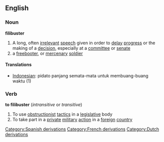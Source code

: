 ==English==

=== Noun ===
{{wikipedia}}
'''filibuster'''

# A long, often [[irrelevant]] [[speech]] given in order to [[delay]] [[progress]] or the making of a [[decision]], especially at a [[committee]] or [[senate]]
# a [[freebooter]], or [[mercenary]] [[soldier]]

==== Translations ====
*[[Indonesian]]: pidato panjang semata-mata untuk membuang-buang waktu (1)
===Verb===
'''to filibuster'''  (''intransitive'' or ''transitive'')
#To use [[obstructionist]] [[tactic]]s in a [[legislative]] body
#To take part in a [[private]] [[military]] [[action]] in a [[foreign]] [[country]]

[[Category:Spanish derivations]]
[[Category:French derivations]]
[[Category:Dutch derivations]]